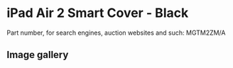 
# iPad Air 2 Smart Cover - Black

Part number, for search engines, auction websites and such: MGTM2ZM/A

## Image gallery

<div style={{ width: "768px" }}>
  <GalleryComponent
    images={[
      {
        original: "/everysource/MGTM2.webp",
        thumbnail: "/everypreview/MGTM2.webp",
      },
      {
        original: "/everysource/MGTM2_AV1_GOLD.webp",
        thumbnail: "/everypreview/MGTM2_AV1_GOLD.webp",
      },
      {
        original: "/everysource/MGTM2_AV1_SILVER.webp",
        thumbnail: "/everypreview/MGTM2_AV1_SILVER.webp",
      },
      {
        original: "/everysource/MGTM2_AV1_SPACE_GRAY.webp",
        thumbnail: "/everypreview/MGTM2_AV1_SPACE_GRAY.webp",
      },
      {
        original: "/everysource/MGTM2_AV2.webp",
        thumbnail: "/everypreview/MGTM2_AV2.webp",
      },
      {
        original: "/everysource/MGTM2_AV3.webp",
        thumbnail: "/everypreview/MGTM2_AV3.webp",
      },
      {
        original: "/everysource/MGTM2_AV5.webp",
        thumbnail: "/everypreview/MGTM2_AV5.webp",
      }
    ]}
  />
</div>